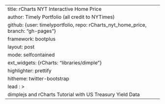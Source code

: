 ---
title: rCharts NYT Interactive Home Price
author: Timely Portfolio  (all credit to NYTimes)
github: {user: timelyportfolio, repo: rCharts_nyt_home_price, branch: "gh-pages"}
framework: bootplus
layout: post
mode: selfcontained
ext_widgets: {rCharts: "libraries/dimple"}
highlighter: prettify
hitheme: twitter-bootstrap
lead : >
  dimplejs and rCharts Tutorial with US Treasury Yield Data
---